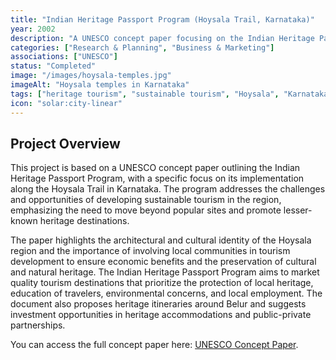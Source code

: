 ```yaml
---
title: "Indian Heritage Passport Program (Hoysala Trail, Karnataka)"
year: 2002
description: "A UNESCO concept paper focusing on the Indian Heritage Passport Program and its application to the Hoysala Trail in Karnataka. The program aims to develop sustainable tourism by promoting lesser-known heritage destinations, involving local communities, and prioritizing heritage protection, traveler education, environmental concerns, and local employment."
categories: ["Research & Planning", "Business & Marketing"]
associations: ["UNESCO"]
status: "Completed"
image: "/images/hoysala-temples.jpg"
imageAlt: "Hoysala temples in Karnataka"
tags: ["heritage tourism", "sustainable tourism", "Hoysala", "Karnataka", "UNESCO", "cultural heritage", "community development"]
icon: "solar:city-linear"
---
```


## Project Overview

This project is based on a UNESCO concept paper outlining the Indian Heritage Passport Program, with a specific focus on its implementation along the Hoysala Trail in Karnataka. The program addresses the challenges and opportunities of developing sustainable tourism in the region, emphasizing the need to move beyond popular sites and promote lesser-known heritage destinations.

The paper highlights the architectural and cultural identity of the Hoysala region and the importance of involving local communities in tourism development to ensure economic benefits and the preservation of cultural and natural heritage. The Indian Heritage Passport Program aims to market quality tourism destinations that prioritize the protection of local heritage, education of travelers, environmental concerns, and local employment. The document also proposes heritage itineraries around Belur and suggests investment opportunities in heritage accommodations and public-private partnerships.

You can access the full concept paper here: [UNESCO Concept Paper](https://unesdoc.unesco.org/ark:/48223/pf0000155990).